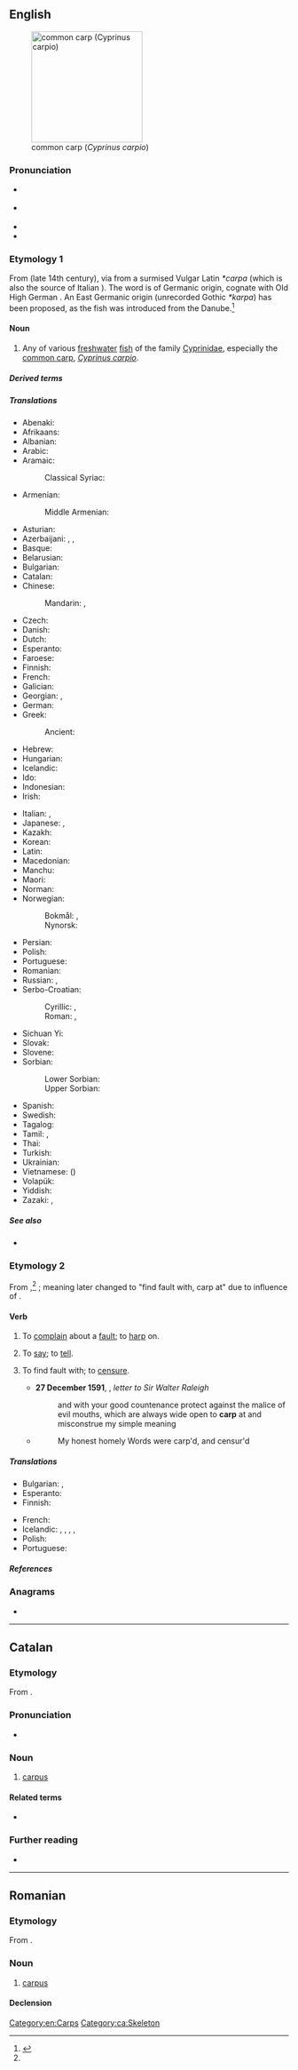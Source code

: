{{also|Carp|CARP|-carp}}
==English==
{{wikipedia}}
[[Image:Common_carp.jpg|thumb|right|200px|common carp (''Cyprinus carpio'')]]

===Pronunciation===
* {{a|UK}} {{IPA|en|/ˈkɑːp/}}
* {{a|US}} {{IPA|en|/ˈkɑɹp/}}
* {{audio|en|en-us-carp.ogg|Audio (US)}}
* {{rhymes|en|ɑː(ɹ)p|s=1}}

===Etymology 1===
From {{inh|en|enm|carpe}} (late 14th century), via {{der|en|fro|carpe}} from a surmised Vulgar Latin ''*carpa'' (which is also the source of Italian {{m|it|carpa}}). The word is of Germanic origin, cognate with Old High German {{m|goh|karpho}}. An East Germanic origin (unrecorded Gothic ''*karpa'') has been proposed, as the fish was introduced from the Danube.<ref name ="OED">{{R:Online Etymology Dictionary|carp}}</ref>

====Noun====
{{en-noun|carp|s}}

# Any of various [[freshwater]] [[fish]] of the family [[Cyprinidae]], especially the [[common carp]], ''[[Cyprinus carpio]]''.

=====Derived terms=====
{{der2|en|Asian carp|bighead carp|common carp|koi carp|silver carp|carpless|carplike|black carp|carp bream|carp louse|crucian carp|flying carp|German carp|grass carp|holy carp|Indian carp|invasive carp|Japanese crucian carp|leather carp|mirror carp|river carp|sabre carp}}

=====Translations=====
{{trans-top|Any of various freshwater fish of the family Cyprinidae}}
* Abenaki: {{t|abe|wôbhagas}}
* Afrikaans: {{t|af|karp}}
* Albanian: {{t+|sq|krap}}
* Arabic: {{t|ar|شَبُّوط|m}}
* Aramaic:
*: Classical Syriac: {{t|syc|ܫܒܘܛܐ|tr=šabbūṭā|m}}
* Armenian: {{t+|hy|ծածան}}
*: Middle Armenian: {{t|axm|շապութ}}
* Asturian: {{t|ast|carpa|f}}
* Azerbaijani: {{t+|az|karp}}, {{t+|az|sazan}}, {{t|az|çəki balığı}}
* Basque: {{t|eu|karpa}}
* Belarusian: {{t|be|карп|m|sc=Cyrl}}
* Bulgarian: {{t+|bg|шара́н|m|sc=Cyrl}}
* Catalan: {{t+|ca|carpa|f}}
* Chinese:
*: Mandarin: {{t+|cmn|鯉魚|sc=Hani}}, {{t+|cmn|鲤鱼|tr=lǐyú|sc=Hani}}
* Czech: {{t+|cs|kapr|m}}
* Danish: {{t|da|karpe|c}}
* Dutch: {{t+|nl|karper|m}}
* Esperanto: {{t+|eo|karpo}}
* Faroese: {{t|fo|karpa|f}}
* Finnish: {{t+|fi|karppi}}
* French: {{t+|fr|carpe|f}}
* Galician: {{t+|gl|carpa|f}}
* Georgian: {{t|ka|კობრი|sc=Geor}}, {{t|ka|ჭანარი|sc=Geor}}
* German: {{t+|de|Karpfen|m}}
* Greek: {{t+|el|κυπρίνος|m}}
*: Ancient: {{t|grc|κυπρῖνος|m}}
* Hebrew: {{t+|he|קרפיון|tr=qarpion|m}}
* Hungarian: {{t+|hu|ponty}}
* Icelandic: {{t|is|vatnakarfi|m}}
* Ido: {{t+|io|karpo}}
* Indonesian: {{t|id|ikan mas}}
* Irish: {{t|ga|carbán|m}}
{{trans-mid}}
* Italian: {{t+|it|carpa|f}}, {{t|it|reina|f}}
* Japanese: {{t+|ja|鯉|tr=こい, koi}}, {{t|ja|コイ|tr=koi|sc=Jpan}}
* Kazakh: {{t|kk|тұқы}}
* Korean: {{t|ko|잉어(鯉魚)}}
* Latin: {{t|la|carpa|f}}
* Macedonian: {{t|mk|крап|m|sc=Cyrl}}
* Manchu: {{t|mnc|ᡶᡠᠰᡝᠯᡳ}}
* Maori: {{t|mi|morihana}}
* Norman: {{t|nrf|carpe|f}}
* Norwegian:
*: Bokmål: {{t|nb|karpe|m}}, {{t|nb|karpefisk|m}}
*: Nynorsk: {{t|nn|karpe|f}}
* Persian: {{t+|fa|کپور|tr=kapur|sc=Arab}}
* Polish: {{t+|pl|karp|m}}
* Portuguese: {{t+|pt|carpa|f}}
* Romanian: {{t+|ro|crap|m}}
* Russian: {{t+|ru|карп|m}}, {{qualifier|wild carp}} {{t+|ru|саза́н|m}}
* Serbo-Croatian:
*: Cyrillic: {{t|sh|шаран|m|sc=Cyrl}}, {{t|sh|крап|m|sc=Cyrl}}
*: Roman: {{t+|sh|šaran|m}}, {{t+|sh|krap|m}}
* Sichuan Yi: {{t|ii|ꆹꒄꉛ}}
* Slovak: {{t+|sk|kapor|m}}
* Slovene: {{t+|sl|krap|m}}
* Sorbian:
*: Lower Sorbian: {{t|dsb|karpa|f}}
*: Upper Sorbian: {{t|hsb|karp|m}}
* Spanish: {{t+|es|carpa|f}}
* Swedish: {{t+|sv|karp|c}}
* Tagalog: {{t|tl|karpa}}
* Tamil: {{t+|ta|கெண்டைமீன்|sc=Taml}}, {{t+|ta|சேல்|sc=Taml}}
* Thai: {{t+|th|ไน}}
* Turkish: {{t+|tr|sazan}}
* Ukrainian: {{t+|uk|ко́роп|m|sc=Cyrl}}
* Vietnamese: {{t+|vi|cá chép}} ({{t|vi|𩵜鮿|sc=Hani}})
* Volapük: {{t+|vo|karip}}
* Yiddish: {{t|yi|קאַרפּ|m}}
* Zazaki: {{t|zza|sazan}}, {{t|zza|kapır}}
{{trans-bottom}}

=====See also=====
* {{l|en|koi}}

===Etymology 2===
From {{der|en|non|karpa||to boast, brag}},<ref name ="OED"/> {{m|non|karp||bragging}}; meaning later changed to "find fault with, carp at" due to influence of {{noncog|la|carpō}}.

====Verb====
{{en-verb}}

# To [[complain]] about a [[fault]]; to [[harp]] on.
# {{lb|en|obsolete}} To [[say]]; to [[tell]].
# {{lb|en|obsolete|transitive}} To find fault with; to [[censure]].
#* '''27 December 1591''', {{w|Edmund Spenser}}, ''letter to Sir Walter Raleigh''
#*: and with your good countenance protect against the malice of evil mouths, which are always wide open to '''carp''' at and misconstrue my simple meaning
#* {{RQ:Dryden Don Sebastian}}
#*: My honest homely Words were carp'd, and censur'd

=====Translations=====
{{trans-top|To complain about a fault}}
* Bulgarian: {{t+|bg|мърморя}}, {{t+|bg|опявам}}
* Esperanto: {{t|eo|kritikaĉi}}
* Finnish: {{t+|fi|sättiä}}
{{trans-mid}}
* French: {{t+|fr|maugréer}}
* Icelandic: {{t|is|finna að}}, {{t+|is|gagnrýna}}, {{t|is|gagnrýna smugulega}}, {{t|is|vera með sparðatíning}}, {{t+|is|kvarta}}
* Polish: {{t+|pl|utyskiwać}}
* Portuguese: {{t+|pt|resmungar}}
{{trans-bottom}}

=====References=====
<references/>

===Anagrams===
* {{anagrams|en|a=acpr|ACPR|APCR|CRAP|RCAP|crap|parc|prac}}

[[Category:en:Carps]]

----

==Catalan==
{{wikipedia|lang=ca}}

===Etymology===
From {{der|ca|grc|καρπός||wrist}}.

===Pronunciation===
* {{ca-IPA}}

===Noun===
{{ca-noun|m}}

# [[carpus]]

====Related terms====
* {{l|ca|carpià}}

===Further reading===
* {{R:IEC2}}

[[Category:ca:Skeleton]]

----

==Romanian==

===Etymology===
From {{bor|ro|fr|carpe}}.

===Noun===
{{ro-noun|n|-}}

# [[carpus]]

====Declension====
{{ro-noun-n|n=sg}}